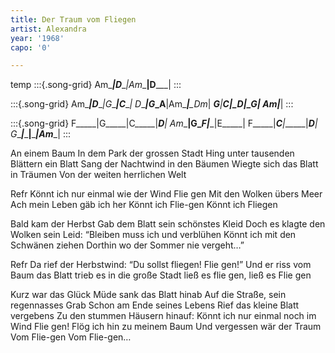 ```yaml
---
title: Der Traum vom Fliegen
artist: Alexandra
year: '1968'
capo: '0'

---
```

{temp: 8/8}

:::{.song-grid} <!--Intro-->
Am____|D_____|Am____|D_____|
:::

:::{.song-grid} <!--Verse-->
Am____|D_____|G_____|C_____|
D_____|G__A__|Am____|___Dm_|
___G__|___C__|___D__|___G__|
Am____|______|
:::

:::{.song-grid} <!--Chorus-->
F_____|G_____|C_____|___D__|
Am____|G__F__|______|E_____|
F_____|___C__|______|___D__|
G_____|______|______|Am____|
:::


An einem Baum
In dem Park der grossen Stadt
Hing unter tausenden Blättern ein Blatt
Sang der Nachtwind in den Bäumen
Wiegte sich das Blatt in Träumen
Von der weiten herrlichen Welt

Refr
Könnt ich nur einmal wie der Wind
Flie   gen
Mit den Wolken übers Meer
Ach mein Leben gäb ich her
Könnt ich Flie-gen
Könnt ich Fliegen


Bald kam der Herbst
Gab dem Blatt sein schönstes Kleid
Doch es klagte den Wolken sein Leid:
"Bleiben muss ich und verblühen
Könnt ich mit den Schwänen ziehen
Dorthin wo der Sommer nie vergeht..."

Refr
Da rief der Herbstwind: "Du sollst fliegen! 
Flie   gen!"
Und er riss vom Baum das Blatt
trieb es in die große Stadt
ließ es flie gen, ließ es
Flie gen
 
Kurz war das Glück
Müde sank das Blatt hinab
Auf die Straße, sein regennasses Grab
Schon am Ende seines Lebens
Rief das kleine Blatt vergebens
Zu den stummen Häusern hinauf:
Könnt ich nur einmal noch im Wind
Flie    gen!
Flög ich hin zu meinem Baum
Und vergessen wär der Traum
Vom Flie-gen
Vom Flie-gen...

